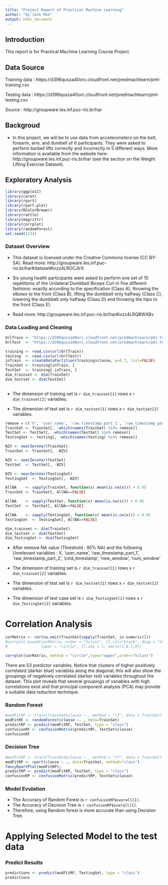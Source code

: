 ```yaml
---
title: "Project Report of Practical Machine Learning"
author: "by Jack Mok"
output: html_document 
---
```


## Introduction
This report is for Practical Machine Learning Course Project.

## Data Source 
Training data : https://d396qusza40orc.cloudfront.net/predmachlearn/pml-training.csv 

Testing data : https://d396qusza40orc.cloudfront.net/predmachlearn/pml-testing.csv 

Source : http://groupware.les.inf.puc-rio.br/har 

## Backgroud 
* In this project, we will be to use data from accelerometers on the belt, forearm, arm, and dumbell of 6 participants. They were asked to perform barbell lifts correctly and incorrectly in 5 different ways. More information is available from the website here: http://groupware.les.inf.puc-rio.br/har (see the section on the Weight Lifting Exercise Dataset). 

## Exploratory Analysis 
```r
library(ggplot2)
library(caret)
library(rpart)
library(rpart.plot)
library(RColorBrewer)
library(rattle)
library(magrittr)
library(corrplot)
library(randomForest)
set.seed(1234)
```   
### Dataset Overview
* This dataset is licensed under the Creative Commons license (CC BY-SA). Read more: http://groupware.les.inf.puc-rio.br/har#dataset#ixzz4LROCJIrX

* Six young health participants were asked to perform one set of 10 repetitions of the Unilateral Dumbbell Biceps Curl in five different fashions: exactly according to the specification (Class A), throwing the elbows to the front (Class B), lifting the dumbbell only halfway (Class C), lowering the dumbbell only halfway (Class D) and throwing the hips to the front (Class E).

* Read more: http://groupware.les.inf.puc-rio.br/har#ixzz4LRQBWXBv



### Data Loading and Cleaning
```r
UrlTrain <- "https://d396qusza40orc.cloudfront.net/predmachlearn/pml-training.csv"
UrlTest  <- "https://d396qusza40orc.cloudfront.net/predmachlearn/pml-testing.csv"

training <- read.csv(url(UrlTrain))
testing  <- read.csv(url(UrlTest))
inTrain  <- createDataPartition(training$classe, p=0.7, list=FALSE)
TrainSet <- training[inTrain, ]
TestSet  <- training[-inTrain, ]
dim_trainset <- dim(TrainSet)
dim_testset <- dim(TestSet)
                                        
```

* The dimension of training set is `r dim_trainset[1]` rows x `r dim_trainset[2]` variables.

* The dimension of test set is `r dim_testset[1]` rows x `r dim_testset[2]` variables.

```r
remove = c('X', 'user_name', 'raw_timestamp_part_1', 'raw_timestamp_part_2', 'cvtd_timestamp', 'new_window', 'num_window')
TrainSet <- TrainSet[, -which(names(TrainSet) %in% remove)]
TestSet <- TestSet[, -which(names(TestSet) %in% remove)]
TestingSet <- testing[, -which(names(testing) %in% remove)] 

NZV <- nearZeroVar(TrainSet)
TrainSet <- TrainSet[, -NZV] 

NZV <- nearZeroVar(TestSet)
TestSet  <- TestSet[, -NZV]

NZV <- nearZeroVar(TestingSet)
TestingSet  <- TestingSet[, -NZV]

AllNA    <- sapply(TrainSet, function(x) mean(is.na(x))) > 0.95
TrainSet <- TrainSet[, AllNA==FALSE]

AllNA    <- sapply(TestSet, function(x) mean(is.na(x))) > 0.95
TestSet  <- TestSet[, AllNA==FALSE]

AllNA    <- sapply(TestingSet, function(x) mean(is.na(x))) > 0.95
TestingSet  <- TestingSet[, AllNA==FALSE]

dim_trainset <- dim(TrainSet)
dim_testset <- dim(TestSet)
dim_TestingSet <- dim(TestingSet)

```

* After remove NA value (Threshold : 95% NA) and the following Unrelevant variables :
 X, 'user_name', 'raw_timestamp_part_1', 'raw_timestamp_part_2', 'cvtd_timestamp', 'new_window', 'num_window'

* The dimension of training set is `r dim_trainset[1]` rows x `r dim_trainset[2]` variables.

* The dimension of test set is `r dim_testset[1]` rows x `r dim_testset[2]` variables.

* The dimension of test case set is `r dim_TestingSet[1]` rows x `r dim_TestingSet[2]` variables.

# Correlation Analysis


```r
corMatrix <- cor(na.omit(TrainSet[sapply(TrainSet, is.numeric)]))
#corrplot.mixed(corMatrix, order = "hclust", tl.col="black", diag = "n", tl.pos = "lt", 
#               lower = "circle", tl.cex = 1, mar=c(1,0,1,0))

corrplot(corMatrix, method = "circle",type="upper",order="hclust")

```

There are 53 predictor variables.  Notice that clusters of higher positively correlated (darker blue) variables along the diagonal; this will also show the groupings of negatively correlated (darker red) variables throughout the dataset. This plot reveals that several groupings of variables with high correlations exist and that principal component analysis (PCA) may provide a suitable data reduction technique.

### Random Forest 
```r
#modFitRF <- train(TrainSet$classe ~., method = "rf", data = TrainSet)
modFitRF <- randomForest(classe ~. , data=TrainSet)
predictRF <- predict(modFitRF, TestSet, type = "class")
confusionRF <- confusionMatrix(predictRF, TestSet$classe)
confusionRF
```
### Decision Tree
```r
#modFitRF <- train(TrainSet$classe ~., method = "rf", data = TrainSet)
modFitRP <- rpart(classe ~ ., data=TrainSet, method="class")
fancyRpartPlot(modFitRP);
predictRP <- predict(modFitRP, TestSet, type = "class")
confusionRP <- confusionMatrix(predictRP, TestSet$classe)
```

### Model Evulation 
* The Accuracy of Random Forest is `r confusionRF$overall[1]`. 
* The Accuracy of Decision Tree is `r confusionRP$overall[1]`. 
* Therefore, using Random forest is more accurate than using Decision Tree.

# Applying Selected Model to the test data 
### Predict Results
```r
predictions <- predict(modFitRF, TestingSet, type = "class")
predictions
``` 